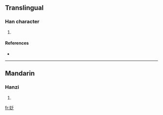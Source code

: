 ==Translingual==

===Han character===
{{Han char|rn=38|rad=女|as=05|sn=8|four=|canj=女竹戈人 (VHIO)}}

# {{defn|Han|sort=女05}}

====References====
* {{Han ref|kx=0258.030|dkj=06152|dj=0523.110|hdz=21032.070|uh=59C2|ud=22978}}

----

==Mandarin==

===Hanzi===
{{cmn-hanzi|pin=[[fá]] ([[fa2]]), [[wēi]] ([[wei1]])|wg=fa<sup>2</sup>, wei<sup>1</sup>}}

# {{defn|Mandarin|sort=女05}}

[[fr:姂]]
